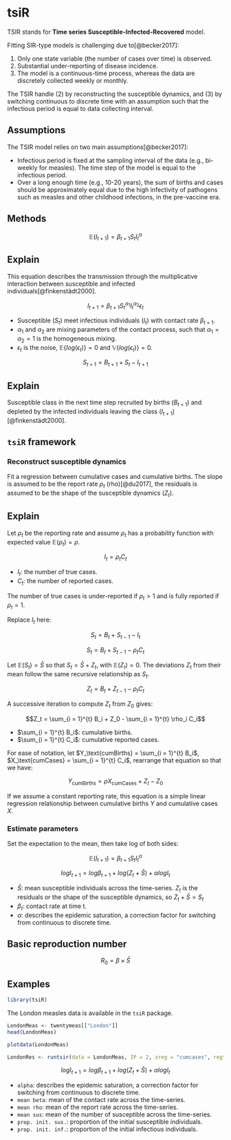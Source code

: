 # tsiR

TSIR stands for **Time series Susceptible-Infected-Recovered** model.

Fitting SIR-type models is challenging due to[@becker2017]:

1.  Only one state variable (the number of cases over time) is observed.
2.  Substantial under-reporting of disease incidence.
3.  The model is a continuous-time process, whereas the data are discretely collected weekly or monthly.

The TSIR handle (2) by reconstructing the susceptible dynamics, and (3) by switching continuous to discrete time with an assumption such that the infectious period is equal to data collecting interval.

## Assumptions

The TSIR model relies on two main assumptions[@becker2017]:

-   Infectious period is fixed at the sampling interval of the data (e.g., bi-weekly for measles). The time step of the model is equal to the infectious period.
-   Over a long enough time (e.g., 10-20 years), the sum of births and cases should be approximately equal due to the high infectivity of pathogens such as measles and other childhood infections, in the pre-vaccine era.

## Methods

$$\mathbb{E}(I_{t + 1}) = \beta_{t + 1} S_t I_t^{\alpha}$$

::: {.callout-note collapse="true"}
## Explain

This equation describes the transmission through the multiplicative interaction between susceptible and infected individuals[@finkenstädt2000].

$$I_{t + 1} = \beta_{t + 1} S_t^{\alpha_1} I_t^{\alpha_2} \epsilon_t$$

- Susceptible ($S_t$) meet infectious individuals ($I_t$) with contact rate $\beta_{t + 1}$.
- $\alpha_1$ and $\alpha_2$ are mixing parameters of the contact process, such that $\alpha_1 = \alpha_2 = 1$ is the homogeneous mixing.
- $\epsilon_t$ is the noise, $\mathbb{E}\{ log(\epsilon_t) \} = 0$ and $\mathbb{V}\{ log(\epsilon_t) \} = 0$.
:::

$$S_{t + 1} = B_{t + 1} + S_t - I_{t + 1}$$

::: {.callout-note collapse="true"}
## Explain

Susceptible class in the next time step recruited by births ($B_{t + 1}$) and depleted by the infected individuals leaving the class ($I_{t + 1}$)[@finkenstädt2000].
:::

## `tsiR` framework

### Reconstruct susceptible dynamics

Fit a regression between cumulative cases and cumulative births. The slope is assumed to be the report rate $\rho_t$ (rho)[@du2017], the residuals is assumed to be the shape of the susceptible dynamics ($Z_t$).

::: {.callout-note collapse="true"}
## Explain

Let $\rho_t$ be the reporting rate and assume $\rho_t$ has a probability function with expected value $\mathbb{E}(\rho_t) = \rho$.

$$I_t = \rho_t C_t$$

-   $I_t$: the number of true cases.
-   $C_t$: the number of reported cases.

The number of true cases is under-reported if $\rho_t > 1$ and is fully reported if $\rho_t = 1$.

Replace $I_t$ here:

$$S_t = B_t + S_{t - 1} - I_t$$

$$S_t = B_t + S_{t - 1} - \rho_t C_t$$

Let $\mathbb{E}(S_t) = \bar{S}$ so that $S_t = \bar{S} + Z_t$, with $\mathbb{E}(Z_t) = 0$. The deviations $Z_t$ from their mean follow the same recursive relationship as $S_t$.

$$Z_t = B_t + Z_{t - 1} - \rho_t C_t$$

A successive iteration to compute $Z_t$ from $Z_0$ gives:

$$Z_t = \sum_{i = 1}^{t} B_i + Z_0 - \sum_{i = 1}^{t} \rho_i C_i$$

- $\sum_{i = 1}^{t} B_i$: cumulative births.
- $\sum_{i = 1}^{t} C_i$: cumulative reported cases.

For ease of notation, let $Y_\text{cumBirths} = \sum_{i = 1}^{t} B_i$, $X_\text{cumCases} = \sum_{i = 1}^{t} C_i$, rearrange that equation so that we have:

$$Y_\text{cumBirths} = \rho X_\text{cumCases} + Z_t - Z_0$$

If we assume a constant reporting rate, this equation is a simple linear regression relationship between cumulative births $Y$ and cumulative cases $X$.
:::

### Estimate parameters

Set the expectation to the mean, then take log of both sides:

$$\mathbb{E}(I_{t + 1}) = \beta_{t + 1} S_t I_t^{\alpha}$$

$$log I_{t + 1} = log \beta_{t + 1} + log(Z_t + \bar{S}) + \alpha log I_t$$

-   $\bar{S}$: mean susceptible individuals across the time-series. $Z_t$ is the residuals or the shape of the susceptible dynamics, so $Z_t + \bar{S} = S_t$
-   $\beta_t$: contact rate at time t.
-   $\alpha$: describes the epidemic saturation, a correction factor for switching from continuous to discrete time.

## Basic reproduction number

$$R_0 = \beta \times \bar{S}$$

## Examples

```r
library(tsiR)
```

The London measles data is available in the `tsiR` package.

```r
LondonMeas <- twentymeas[["London"]]
head(LondonMeas)
```

```r
plotdata(LondonMeas)
```

```r
LondonRes <- runtsir(data = LondonMeas, IP = 2, xreg = "cumcases", regtype = "gaussian", alpha = NULL, sbar = NULL, method = "negbin", nsim = 100, family = "gaussian", link = "identity")
```

$$log I_{t + 1} = log \beta_{t + 1} + log(Z_t + \bar{S}) + \alpha log I_t$$

-   `alpha`: describes the epidemic saturation, a correction factor for switching from continuous to discrete time.
-   `mean beta`: mean of the contact rate across the time-series.
-   `mean rho`: mean of the report rate across the time-series.
-   `mean sus`: mean of the number of susceptible across the time-series.
-   `prop. init. sus.`: proportion of the initial susceptible individuals.
-   `prop. init. inf.`: proportion of the initial infectious individuals.
